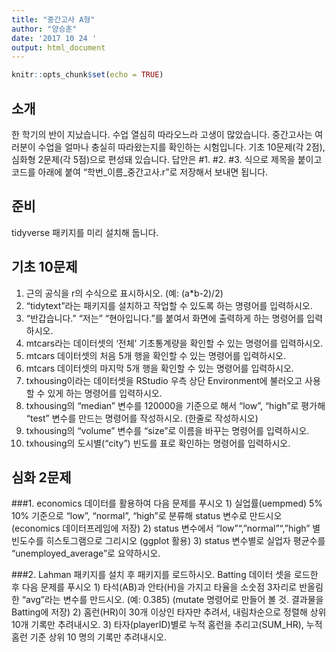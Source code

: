 ```yaml
---
title: "중간고사 A형"
author: "양승훈"
date: '2017 10 24 '
output: html_document
---
```


```r
knitr::opts_chunk$set(echo = TRUE)
```

## 소개

한 학기의 반이 지났습니다. 수업 열심히 따라오느라 고생이 많았습니다.
중간고사는 여러분이 수업을 얼마나 충실히 따라왔는지를 확인하는 시험입니다.
기초 10문제(각 2점), 심화형 2문제(각 5점)으로 편성돼 있습니다. 답안은 #1. #2. #3. 식으로 제목을 붙이고 코드를 아래에 붙여 "학번_이름_중간고사.r"로 저장해서 보내면 됩니다.

## 준비

tidyverse 패키지를 미리 설치해 둡니다.

## 기초 10문제

1. 근의 공식을 r의 수식으로 표시하시오. (예: (a*b-2)/2)
2. "tidytext"라는 패키지를 설치하고 작업할 수 있도록 하는 명령어를 입력하시오.
3. "반갑습니다." "저는" "현아입니다."를 붙여서 화면에 출력하게 하는 명령어를 입력하시오.
4. mtcars라는 데이터셋의 '전체' 기초통계량을 확인할 수 있는 명령어를 입력하시오.
5. mtcars 데이터셋의 처음 5개 행을 확인할 수 있는 명령어를 입력하시오.
6. mtcars 데이터셋의 마지막 5개 행을 확인할 수 있는 명령어를 입력하시오.
7. txhousing이라는 데이터셋을 RStudio 우측 상단 Environment에 불러오고 사용할 수 있게 하는 명령어를 입력하시오. 
8. txhousing의 "median" 변수를 120000을 기준으로 해서 "low", "high"로 평가해 "test" 변수를 만드는 명령어를 작성하시오. (한줄로 작성하시오)
9. txhousing의 "volume" 변수를 "size"로 이름을 바꾸는 명령어를 입력하시오.
10. txhousing의 도시별("city") 빈도를 표로 확인하는 명령어를 입력하시오.

## 심화 2문제

###1. economics 데이터를 활용하여 다음 문제를 푸시오
1) 실업률(uempmed) 5% 10% 기준으로 "low", "normal", "high"로 분류해 status 변수로 만드시오 (economics 데이터프레임에 저장)
2) status 변수에서 "low"", "normal"", "high" 별 빈도수를 히스토그램으로 그리시오 (ggplot 활용)
3) status 변수별로 실업자 평균수를 "unemployed_average"로 요약하시오.

###2. Lahman 패키지를 설치 후 패키지를 로드하시오. Batting 데이터 셋을 로드한 후 다음 문제를 푸시오
1) 타석(AB)과 안타(H)을 가지고 타율을 소숫점 3자리로 반올림한 "avg"라는 변수를 만드시오. (예: 0.385) (mutate 명령어로 만들어 볼 것. 결과물을 Batting에 저장)
2) 홈런(HR)이 30개 이상인 타자만 추려서, 내림차순으로 정렬해 상위 10개 기록만 추려내시오.
3) 타자(playerID)별로 누적 홈런을 추리고(SUM_HR), 누적 홈런 기준 상위 10 명의 기록만 추려내시오.
